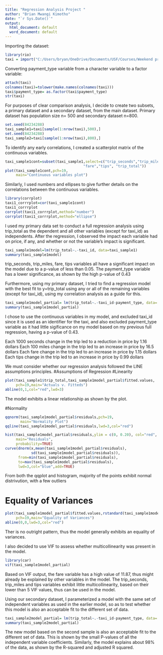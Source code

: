 ```yaml
---
title: "Regression Analysis Project "
author: "Brian Mwangi Kimotho"
date: "`r Sys.Date()`"
output:
  html_document: default
  word_document: default
---
```

Importing the dataset:
```r
library(rio)
taxi = import("C:/Users/bryan/OneDrive/Documents/USF/Courses/Weekend projects/Taxi Dataset.xlsx")
```

Converting payment_type variable from a character variable to a factor variable: 
```r
attach(taxi)
colnames(taxi)=tolower(make.names(colnames(taxi)))
taxi$payment_type= as.factor(taxi$payment_type)
str(taxi)
```

For purposes of clear comparison analysis, I decide to create two subsets, a primary dataset and a secondary dataset, from the main dataset.  Primary dataset has population size n= 500 and secondary dataset n=800.

```r
set.seed(84234288)
taxi_sample1=taxi[sample(1:nrow(taxi),500),]
set.seed(84234288)
taxi_sample2=taxi[sample(1:nrow(taxi),800),]
```

To identify any early correlations, I created a scatterplot matrix of the continuous variables. 
```r
taxi_sample1cont=subset(taxi_sample1,select=c("trip_seconds","trip_miles",
                                    "fare","tips", "trip_total"))
plot(taxi_sample1cont,pch=19,
     main="Continuous variables plot")                              
```

Similarly, I used numbers and ellipses to give further details on the correlations between the continuous variables.

```r
library(corrplot)
taxi1_corrrplot=cor(taxi_sample1cont)
taxi1_corrrplot
corrplot(taxi1_corrrplot,method="number")
corrplot(taxi1_corrrplot,method="ellipse")
```

I used my primary data set to conduct a full regression analysis using trip_total as the dependent and all other variables (except for taxi_id) as independents. After the regression, I observed the impact each variable had on price, if any, and whether or not the variable's impact is significant.

```r
taxi_sample1model=lm(trip_total~.-taxi_id, data=taxi_sample1)
summary(taxi_sample1model)
```

trip_seconds, trip_miles, fare, tips variables all have a significant impact on the model due to a p-value of less than 0.05. The payment_type variable has a lower significance, as shown by the high p-value of 0.43


Furthermore, using my primary dataset, I tried to find a regression model with the best fit to y=trip_total using any or all of the remaining variables (except for taxi_id), using my correlation analysis as a guide for this.

```r
taxi_sample1model_partial= lm(trip_total~.-taxi_id-payment_type, data= taxi_sample1)
summary(taxi_sample1model_partial)
```

I chose to use the continuous variables in my model, and excluded taxi_id since it is used as an identifier for the taxi, and also excluded payment_type variable as it had little sigificance on my model based on my previous full regression, having a p-value of 0.43.

Each 1000 seconds change in the trip led to a reduction in price by  1.16 dollars
Each 100 miles change in the trip led to an increase in price by  16.5 dollars
Each fare change in the trip led to an increase in price by  1.15 dollars
Each tips change in the trip led to an increase in price by  0.99 dollars


We must consider whether our regression analysis followed the LINE assumptions principles.
#Assumptions of Regression
#Linearity
```r
plot(taxi_sample1$trip_total,taxi_sample1model_partial$fitted.values,
     pch=19,main="Actuals v. Fitteds")
abline(0,1,col="red",lwd=3)
```

The model exhibits a linear relationship as shown by the plot.

#Normality
```r
qqnorm(taxi_sample1model_partial$residuals,pch=19,
       main="Normality Plot")
qqline(taxi_sample1model_partial$residuals,lwd=3,col="red")
```

```r
hist(taxi_sample1model_partial$residuals,ylim = c(0, 0.20), col="red",
     main="Residuals",
     probability=TRUE)
curve(dnorm(x,mean(taxi_sample1model_partial$residuals),
            sd(taxi_sample1model_partial$residuals)),
      from=min(taxi_sample1model_partial$residuals),
      to=max(taxi_sample1model_partial$residuals),
      lwd=3,col="blue",add=TRUE)
```

From both the qqplot and histogram, majority of the points exhibit normal distrivution, with a few outliers

# Equality of Variances
```r
plot(taxi_sample1model_partial$fitted.values,rstandard(taxi_sample1model_partial),
     pch=19,main="Equality of Variances")
abline(0,0,lwd=3,col="red")
```

Ther is no outright pattern, thus the model generally exhibits an equality of variances.


I also decided to use VIF to assess whether multicollinearity was present in the model.

```r
library(car)
vif(taxi_sample1model_partial)
```

Based on VIF output, the fare variable has a high value of 11.87, thus might already be explained by other variables in the model. The trip_seconds, trip_miles and tips variables exhibit little multicollinearity, based on their lower than 5 VIF values, thus can be used in the model.


Using our secondary dataset, I parameterized a model with the same set of independent variables as used in the earlier model, so as to test whether this model is also an acceptable fit to the different set of data.


```r
taxi_sample2model_partial= lm(trip_total~.-taxi_id-payment_type, data= taxi_sample2)
summary(taxi_sample2model_partial)
```

The new model based on the second sample is also an acceptable fit to the different set of data. This is shown by the small P-values of all the independent variable coefficients. Similarly, the model explains about 98% of the data, as shown by the R-squared and adjusted R squared.


